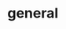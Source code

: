 # general


<ul className="grid grid-cols-1 md:grid-cols-2 lg:grid-cols-3 xl:grid-cols-4 gap-4 -ml-6">

<ReferenceCard
    title="futures"
    description="Displays Futures."
    url="/bot/reference/discord/general/futures"
/>
<ReferenceCard
    title="heatchart"
    description="Daily Market Heat Chart - 15m Delayed"
    url="/bot/reference/discord/general/heatchart"
/>
<ReferenceCard
    title="heatmap"
    description="Daily Heat Maps by Market. Sector is optional."
    url="/bot/reference/discord/general/heatmap"
/>
<ReferenceCard
    title="markets"
    description="Displays markets overview"
    url="/bot/reference/discord/general/markets"
/>
<ReferenceCard
    title="news"
    description="Display the most recent news for ticker"
    url="/bot/reference/discord/general/news"
/>
<ReferenceCard
    title="quote"
    description="Display quote stats for a stock, 52 week high/low, market cap/float, and 200/50 day MA"
    url="/bot/reference/discord/general/quote"
/>
<ReferenceCard
    title="ta"
    description="Displays a given stocks Technical Analysis summary."
    url="/bot/reference/discord/general/ta"
/>
<ReferenceCard
    title="watchlist"
    description="Displays markets overview"
    url="/bot/reference/discord/general/watchlist"
/>
</ul>
